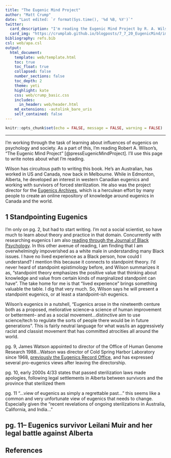 ```yaml
---
title: "The Eugenic Mind Project"
author: "Matt Crump"
date: "Last edited: `r format(Sys.time(), '%d %B, %Y')`"
twitter:
  card_description: "I'm reading the Eugenic Mind Project by R. A. Wilson, and writing about it here."
  card_img: "https://crumplab.github.io/blogposts/7_7_20_EugenicMind/img/EM.jpg"
bibliography: refs.bib
csl: web/apa.csl
output: 
  html_document:
    template: web/template.html
    toc: true
    toc_float: true
    collapsed: false
    number_sections: false
    toc_depth: 2
    theme: yeti
    highlight: kate
    css: web/crump_basic.css
    includes:
      in_header: web/header.html
    md_extensions: -autolink_bare_uris
    self_contained: false
---
```


```r
knitr::opts_chunk$set(echo = FALSE, message = FALSE, warning = FALSE)
```

---

I'm working through the task of learning about influences of eugenics on psychology and society. As a part of this, I'm reading Robert A. Wilson's, "The Eugenic Mind Project" [@pressEugenicMindProject]. I'll use this page to write notes about what I'm reading.

Wilson has circuitous path to writing this book. He's an Australian, has worked in US and Canada, now back in Melbourne. While in Edmonton, Alberta, he developed an interest in western Canadian eugenics and working with survivors of forced sterilization. He also was the project director for the [Eugenics Archives](http://eugenicsarchive.ca), which is a herculean effort by many people to create an online repository of knowledge around eugenics in Canada and the world.

## 1 Standpointing Eugenics

I'm only on pg. 2, but had to start writing. I'm not a social scientist, so have much to learn about theory and practice in that domain. Concurrently with researching eugenics I am also [reading through the Journal of Black Psychology](https://crumplab.github.io/blogposts/7_2_20_JBP/7_2_20_JBP.html). In this other avenue of reading, I am finding that I am overwhelmingly impoverished as a white male in understanding many Black issues. I have no lived experience as a Black person, how could I understand? I mention this because it connects to standpoint theory. I'd never heard of standpoint epistimology before, and Wilson summarizes it as, "standpoint theory emphasizes the positive value that thinking about knowledge and value from certain kinds of marginalized standpoint can have". The take home for me is that "lived experience" brings something valuable the table. I dig that very much. So, Wilson says he will present a standpoint eugenics, or at least a standpoint-ish eugenics. 

Wilson's eugenics in a nutshell, "Eugenics arose in the nineteenth centure both as a proposed, meliorative science--a science of human improvement or betterment-- and as a social movement...distinctive aim to use science/tech to regulate the sorts of people there would be in future generations". This is fairly neutral language for what was/is an aggressively racist and classist movement that has committed atrocities all around the world.

pg. 9, James Watson appointed to director of the Office of Human Genome Research 1988...Watson was director of Cold Spring Harbor Laboratory since 1968, [previously the Eugenics Record Office](https://en.wikipedia.org/wiki/Eugenics_Record_Office), and has expressed several pro-eugenics views after leaving the directorship.

pg. 10, early 2000s 4/33 states that passed sterilization laws made apologies, following legal settlements in Alberta between survivors and the province that sterilized them

pg. 11 "...view of eugenics as simply a regrettable past..." this seems like a common and very unfortunate view of eugenics that needs to change. Especially given the "recent revelations of ongoing sterilizations in Australia, California, and India..."

pg. 11-- Eugenics survivor Leilani Muir and her legal battle against Alberta
---




## References




